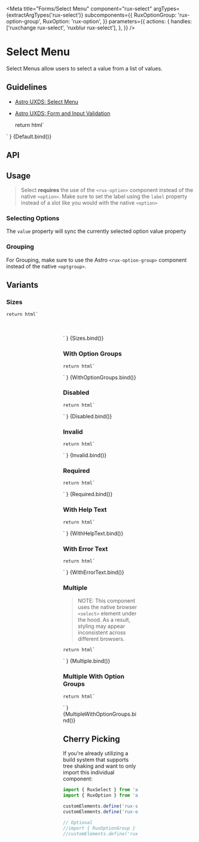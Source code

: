 
<Meta
    title="Forms/Select Menu"
    component="rux-select"
    argTypes={extractArgTypes('rux-select')}
    subcomponents={{
        RuxOptionGroup: 'rux-option-group',
        RuxOption: 'rux-option',
    }}
    parameters={{
        actions: {
            handles: ['ruxchange rux-select', 'ruxblur rux-select'],
        },
    }}
/>

# Select Menu

Select Menus allow users to select a value from a list of values.

## Guidelines

-   [Astro UXDS: Select Menu](https://astrouxds.com/components/select/)
-   [Astro UXDS: Form and Input Validation](https://www.astrouxds.com/ui-components/validation)

    return html`
<div style="width: 200px; margin: 0 auto;">
    <rux-select
        ?disabled="${args.disabled}"
        ?required="${args.required}"
        ?invalid="${args.invalid}"
        label="${args.label}"
        input-id="${args.inputId}"
        label-id="${args.labelId}"
        .errorText="${args.errorText}"
        .helpText="${args.helpText}"
        name="${args.name}"
    >
        <rux-option
            value=""
            selected
            label="Select an option"
        ></rux-option>
        <rux-option value="1.1" label="Option 1.1"></rux-option>
        <rux-option value="1.2" label="Option 1.2"></rux-option>
        <rux-option value="1.3" label="Option 1.3"></rux-option>
        <rux-option value="1.4" disabled label="Option 1.4 (disabled)"></rux-option>
    </rux-select>
</div>
    `
}

<Canvas>
    <Story
        args={{
            label: 'Select Menu',
            inputId: "1",
            labelId: "1",
            disabled: false,
            errorText: "",
            helpText: "",
            invalid: false,
            name: "",
            required: false,
            value: ""
        }}
        name="Select Menu"
    >
        {Default.bind()}
    </Story>
</Canvas>

## API

<ArgsTable of="rux-select" />

## Usage

> Select **requires** the use of the `<rux-option>` component instead of the native `<option>`. Make sure to set the label using the `label` property instead of a slot like you would with the native `<option>`

### Selecting Options

The `value` property will sync the currently selected option value property

### Grouping

For Grouping, make sure to use the Astro `<rux-option-group>` component instead of the native `<optgroup>`.

## Variants

### Sizes

    return html`
<div style="width: 200px; margin: 0 auto;">
<rux-select size="small" label="Small">
        <rux-option label="Select an option" value=""></rux-option>
        <rux-option label="Red" value="red"></rux-option>
        <rux-option value="Blue" label="Blue"></rux-option>
        <rux-option value="Green" label="Green"></rux-option>
    </rux-select>
    <br />
    <rux-select size="medium" label="Medium">
        <rux-option label="Select an option" value=""></rux-option>
        <rux-option label="Red" value="red"></rux-option>
        <rux-option value="Blue" label="Blue"></rux-option>
        <rux-option value="Green" label="Green"></rux-option>
    </rux-select>
    <br />
    <rux-select size="large" label="Large">
        <rux-option label="Select an option" value=""></rux-option>
        <rux-option label="Red" value="red"></rux-option>
        <rux-option value="Blue" label="Blue"></rux-option>
        <rux-option value="Green" label="Green"></rux-option>
    </rux-select>
    `
}

<Canvas>
    <Story
        name="Sizes"
    >
        {Sizes.bind()}
    </Story>
</Canvas>

### With Option Groups

    return html`
<div style="width: 200px; margin: 0 auto;">
    <rux-select
        ?disabled="${args.disabled}"
        ?required="${args.required}"
        ?invalid="${args.invalid}"
        label="${args.label}"
        input-id="${args.inputId}"
        label-id="${args.labelId}"
        .errorText="${args.errorText}"
        .helpText="${args.helpText}"
        name="${args.name}"
    >
        <rux-option
            value=""
            label="Select an option"
            selected
        ></rux-option>
        <rux-option-group label="Group one">
            <rux-option value="1.1" label="Option 1.1"></rux-option>
            <rux-option value="1.2" label="Option 1.2"></rux-option>
            <rux-option value="1.3" label="Option 1.3"></rux-option>
            <rux-option value="1.4" label="Option 1.4"></rux-option>
        </rux-option-group>
        <rux-option-group label="Group two">
            <rux-option value="2.1" label="Option 2.1"></rux-option>
            <rux-option value="2.2" label="Option 2.2"></rux-option>
            <rux-option value="2.3" label="Option 2.3"></rux-option>
            <rux-option value="2.4" disabled label="Option 2.4 (disabled)"></rux-option>
        </rux-option-group>
        <rux-option value="3.1" label="Option 3.1"></rux-option>
    </rux-select>
</div>
    `
}

<Canvas>
    <Story
        args={{
            label: 'With option groups',
            inputId: "1",
            labelId: "1",
            disabled: false,
            errorText: "",
            helpText: "",
            invalid: false,
            name: "",
            required: false,
            value: ""
        }}
        name="With Option Groups"
    >
        {WithOptionGroups.bind()}
    </Story>
</Canvas>

### Disabled

    return html`
<div style="width: 200px; margin: 0 auto;">
    <rux-select
        ?disabled="${args.disabled}"
        ?required="${args.required}"
        ?invalid="${args.invalid}"
        label="${args.label}"
        input-id="${args.inputId}"
        label-id="${args.labelId}"
        .errorText="${args.errorText}"
        .helpText="${args.helpText}"
        .name="${args.name}"
    >
        <rux-option
            value=""
            selected
            label="Select an option"
        ></rux-option>
        <rux-option value="1.1" label="Option 1.1"></rux-option>
        <rux-option value="1.2" label="Option 1.2"></rux-option>
        <rux-option value="1.3" label="Option 1.3"></rux-option>
        <rux-option value="1.4" label="Option 1.4"></rux-option>
    </rux-select>
</div>
    `
}

<Canvas>
    <Story
        args={{
            label: 'Disabled Select Menu',
            disabled: true,
            inputId: "1",
            labelId: "1",
            errorText: "",
            helpText: "",
            invalid: false,
            name: "",
            required: false,
            value: ""
        }}
        name="Disabled"
    >
        {Disabled.bind()}
    </Story>
</Canvas>

### Invalid

    return html`
<div style="width: 200px; margin: 0 auto;">
    <rux-select
        ?disabled="${args.disabled}"
        ?required="${args.required}"
        ?invalid="${args.invalid}"
        label="${args.label}"
        input-id="${args.inputId}"
        label-id="${args.labelId}"
        .errorText="${args.errorText}"
        .helpText="${args.helpText}"
        .name="${args.name}"
    >
        <rux-option
            value=""
            selected
            label="Select an option"
        ></rux-option>
        <rux-option value="1.1" label="Option 1.1"></rux-option>
        <rux-option value="1.2" label="Option 1.2"></rux-option>
        <rux-option value="1.3" label="Option 1.3"></rux-option>
        <rux-option value="1.4" label="Option 1.4"></rux-option>
    </rux-select>
</div>
    `
}

<Canvas>
    <Story
        args={{
            label: 'Invalid Select Menu',
            invalid: true,
            inputId: "1",
            labelId: "1",
            errorText: "",
            helpText: "",
            disabled: false,
            name: "",
            required: false,
            value: ""
        }}
        name="Invalid"
    >
        {Invalid.bind()}
    </Story>
</Canvas>

### Required

    return html`
<div style="width: 200px; margin: 0 auto;">
    <rux-select
        ?disabled="${args.disabled}"
        ?required="${args.required}"
        ?invalid="${args.invalid}"
        label="${args.label}"
        input-id="${args.inputId}"
        label-id="${args.labelId}"
        .errorText="${args.errorText}"
        .helpText="${args.helpText}"
    >
        <rux-option
            value=""
            selected
            label="Select an option"
        ></rux-option>
        <rux-option value="1.1" label="Option 1.1"></rux-option>
        <rux-option value="1.2" label="Option 1.2"></rux-option>
        <rux-option value="1.3" label="Option 1.3"></rux-option>
        <rux-option value="1.4" label="Option 1.4"></rux-option>
    </rux-select>
</div>
    `
}

<Canvas>
    <Story
        args={{
            label: 'Required Select Menu',
            required: true,
            inputId: 1,
            labelId: 1,
        }}
        name="Required"
    >
        {Required.bind()}
    </Story>
</Canvas>

### With Help Text

    return html`
<div style="width: 200px; margin: 0 auto;">
    <rux-select
        ?disabled="${args.disabled}"
        ?required="${args.required}"
        ?invalid="${args.invalid}"
        label="${args.label}"
        input-id="${args.inputId}"
        label-id="${args.labelId}"
        .error-text="${args.errorText}"
        help-text="${args.helpText}"
        name="${args.name}"
    >
        <rux-option
            value=""
            selected
            label="Select an option"
        ></rux-option>
        <rux-option value="1.1" label="Option 1.1"></rux-option>
        <rux-option value="1.2" label="Option 1.2"></rux-option>
        <rux-option value="1.3" label="Option 1.3"></rux-option>
        <rux-option value="1.4" label="Option 1.4"></rux-option>
    </rux-select>
</div>
    `
}

<Canvas>
    <Story
        args={{
            label: 'Select menu',
            inputId: "1",
            labelId: "1",
            helpText: 'Help text',
            disabled: false,
            errorText: "",
            invalid: false,
            name: "",
            required: false,
            value: ""
        }}
        name="With Help Text"
    >
        {WithHelpText.bind()}
    </Story>
</Canvas>

### With Error Text

    return html`
<div style="width: 200px; margin: 0 auto;">
    <rux-select
        ?disabled="${args.disabled}"
        ?required="${args.required}"
        ?invalid="${args.invalid}"
        label="${args.label}"
        input-id="${args.inputId}"
        label-id="${args.labelId}"
        error-text="${args.errorText}"
        help-text="${args.helpText}"
        name="${args.name}"
    >
        <rux-option
            value=""
            selected
            label="Select an option"
        ></rux-option>
        <rux-option value="1.1" label="Option 1.1"></rux-option>
        <rux-option value="1.2" label="Option 1.2"></rux-option>
        <rux-option value="1.3" label="Option 1.3"></rux-option>
        <rux-option value="1.4" label="Option 1.4"></rux-option>
    </rux-select>
</div>
    `
}

<Canvas>
    <Story
        args={{
            label: 'Select menu',
            inputId: "1",
            labelId: "1",
            errorText: 'Error text',
            disabled: false,
            helpText: "",
            invalid: false,
            name: "",
            required: false,
            value: ""
        }}
        name="With Error Text"
    >
        {WithErrorText.bind()}
    </Story>
</Canvas>

### Multiple

> NOTE: This component uses the native browser `<select>` element under the hood. 
As a result, styling may appear inconsistent across different browsers. 

    return html`
<div style="width: 200px; margin: 0 auto;">
    <rux-select
        ?disabled="${args.disabled}"
        ?required="${args.required}"
        ?invalid="${args.invalid}"
        label="${args.label}"
        input-id="${args.inputId}"
        label-id="${args.labelId}"
        .error-text="${args.errorText}"
        help-text="${args.helpText}"
        .multiple="${args.multiple}"
    >
        <rux-option value="1.1" label="Option 1.1"></rux-option>
        <rux-option value="1.2" label="Option 1.2"></rux-option>
        <rux-option value="1.3" label="Option 1.3"></rux-option>
        <rux-option value="1.4" label="Option 1.4"></rux-option>
        <rux-option value="1.5" disabled label="Option 1.5 (disabled)"></rux-option>
    </rux-select>
</div>
    `
}

<Canvas>
    <Story
        args={{
            label: 'Select menu',
            inputId: 1,
            labelId: 1,
            helpText: '',
            multiple: true
        }}
        name="Multiple"
    >
        {Multiple.bind()}
    </Story>
</Canvas>

### Multiple With Option Groups

    return html`
<div style="width: 200px; margin: 0 auto;">
    <rux-select
        ?disabled="${args.disabled}"
        ?required="${args.required}"
        ?invalid="${args.invalid}"
        label="${args.label}"
        input-id="${args.inputId}"
        label-id="${args.labelId}"
        .error-text="${args.errorText}"
        help-text="${args.helpText}"
        .multiple="${args.multiple}"
    >
        <rux-option value="" label="Select Option"></rux-option>
        <rux-option-group label="Option 1">
            <rux-option value="1.1" label="Option 1.1"></rux-option>
            <rux-option value="1.2" label="Option 1.2"></rux-option>
            <rux-option value="1.3" label="Option 1.3"></rux-option>
            <rux-option value="1.4" label="Option 1.4"></rux-option>
            <rux-option value="1.5" label="Option 1.5"></rux-option>
        </rux-option-group>
        <rux-option-group label="Option 2">
            <rux-option value="2.1" label="Option 2.1"></rux-option>
            <rux-option value="2.2" label="Option 2.2"></rux-option>
            <rux-option value="2.3" label="Option 2.3"></rux-option>
            <rux-option value="2.4" label="Option 2.4"></rux-option>
            <rux-option value="2.5" disabled label="Option 2.5 (disabled)"></rux-option>
        </rux-option-group> 
    </rux-select>
</div>
    `
}

<Canvas>
    <Story
        args={{
            label: 'Select menu',
            inputId: 1,
            labelId: 1,
            helpText: '',
            multiple: true
        }}
        name="Multiple With Option Groups"
    >
        {MultipleWithOptionGroups.bind()}
    </Story>
</Canvas>

## Cherry Picking

If you're already utilizing a build system that supports tree shaking and want to only import this individual component:

```js
import { RuxSelect } from 'astro-web-components/dist/components/rux-select'
import { RuxOption } from 'astro-web-components/dist/components/rux-option'

customElements.define('rux-select', RuxSelect)
customElements.define('rux-option', RuxOption)

// Optional
//import { RuxOptionGroup } from 'astro-web-components/dist/components/rux-option-group'
//customElements.define('rux-option-group', RuxOptionGroup)
```
